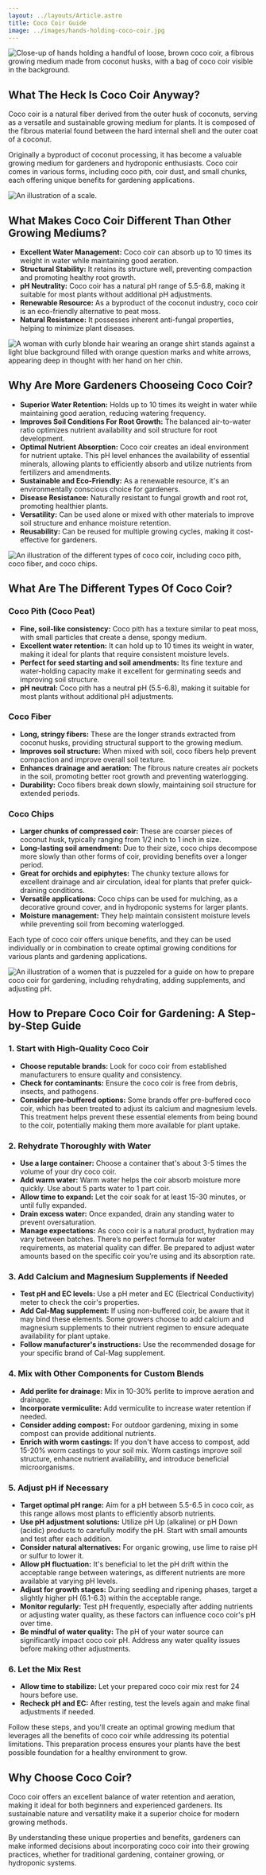 ```yaml
---
layout: ../layouts/Article.astro
title: Coco Coir Guide
image: ../images/hands-holding-coco-coir.jpg
---
```


<Image 
src={cocoHands}
class="rounded-sm"
alt="Close-up of hands holding a handful of loose, brown coco coir, a fibrous growing medium made from coconut husks, with a bag of coco coir visible in the background." 
/>

## What The Heck Is Coco Coir Anyway?

Coco coir is a natural fiber derived from the outer husk of coconuts, serving as a versatile and sustainable growing medium for plants. It is composed of the fibrous material found between the hard internal shell and the outer coat of a coconut.

Originally a byproduct of coconut processing, it has become a valuable growing medium for gardeners and hydroponic enthusiasts. Coco coir comes in various forms, including coco pith, coir dust, and small chunks, each offering unique benefits for gardening applications.

<Image 
src={scale}
alt="An illustration of a scale."
/>

## What Makes Coco Coir Different Than Other Growing Mediums?

* **Excellent Water Management:** Coco coir can absorb up to 10 times its weight in water while maintaining good aeration.
* **Structural Stability:** It retains its structure well, preventing compaction and promoting healthy root growth.
* **pH Neutrality:** Coco coir has a natural pH range of 5.5-6.8, making it suitable for most plants without additional pH adjustments.
* **Renewable Resource:** As a byproduct of the coconut industry, coco coir is an eco-friendly alternative to peat moss.
* **Natural Resistance:** It possesses inherent anti-fungal properties, helping to minimize plant diseases.

<Image 
src={womenQuestion}
alt="A woman with curly blonde hair wearing an orange shirt stands against a light blue background filled with orange question marks and white arrows, appearing deep in thought with her hand on her chin."
class="rounded-sm"
/>

## Why Are More Gardeners Chooseing Coco Coir?

* **Superior Water Retention:** Holds up to 10 times its weight in water while maintaining good aeration, reducing watering frequency.
* **Improves Soil Conditions For Root Growth:** The balanced air-to-water ratio optimizes nutrient availability and soil structure for root development.
* **Optimal Nutrient Absorption:** Coco coir creates an ideal environment for nutrient uptake. This pH level enhances the availability of essential minerals, allowing plants to efficiently absorb and utilize nutrients from fertilizers and amendments.
* **Sustainable and Eco-Friendly:** As a renewable resource, it's an environmentally conscious choice for gardeners.
* **Disease Resistance:** Naturally resistant to fungal growth and root rot, promoting healthier plants.
* **Versatility:** Can be used alone or mixed with other materials to improve soil structure and enhance moisture retention.
* **Reusability:** Can be reused for multiple growing cycles, making it cost-effective for gardeners.

<Image 
src={cocoTypes}
alt="An illustration of the different types of coco coir, including coco pith, coco fiber, and coco chips."
class="rounded-sm"
/>

## What Are The Different Types Of Coco Coir?

### Coco Pith (Coco Peat)
* **Fine, soil-like consistency:** Coco pith has a texture similar to peat moss, with small particles that create a dense, spongy medium.
* **Excellent water retention:** It can hold up to 10 times its weight in water, making it ideal for plants that require consistent moisture levels.
* **Perfect for seed starting and soil amendments:** Its fine texture and water-holding capacity make it excellent for germinating seeds and improving soil structure.
* **pH neutral:** Coco pith has a neutral pH (5.5-6.8), making it suitable for most plants without additional pH adjustments.

### Coco Fiber
* **Long, stringy fibers:** These are the longer strands extracted from coconut husks, providing structural support to the growing medium.
* **Improves soil structure:** When mixed with soil, coco fibers help prevent compaction and improve overall soil texture.
* **Enhances drainage and aeration:** The fibrous nature creates air pockets in the soil, promoting better root growth and preventing waterlogging.
* **Durability:** Coco fibers break down slowly, maintaining soil structure for extended periods.

### Coco Chips
* **Larger chunks of compressed coir:** These are coarser pieces of coconut husk, typically ranging from 1/2 inch to 1 inch in size.
* **Long-lasting soil amendment:** Due to their size, coco chips decompose more slowly than other forms of coir, providing benefits over a longer period.
* **Great for orchids and epiphytes:** The chunky texture allows for excellent drainage and air circulation, ideal for plants that prefer quick-draining conditions.
* **Versatile applications:** Coco chips can be used for mulching, as a decorative ground cover, and in hydroponic systems for larger plants.
* **Moisture management:** They help maintain consistent moisture levels while preventing soil from becoming waterlogged.

Each type of coco coir offers unique benefits, and they can be used individually or in combination to create optimal growing conditions for various plants and gardening applications.

<Image 
src={howTo}
alt="An illustration of a women that is puzzeled for a guide on how to prepare coco coir for gardening, including rehydrating, adding supplements, and adjusting pH."
/>

## How to Prepare Coco Coir for Gardening: A Step-by-Step Guide

### 1. Start with High-Quality Coco Coir
* **Choose reputable brands:** Look for coco coir from established manufacturers to ensure quality and consistency.
* **Check for contaminants:** Ensure the coco coir is free from debris, insects, and pathogens.
* **Consider pre-buffered options:** Some brands offer pre-buffered coco coir, which has been treated to adjust its calcium and magnesium levels. This treatment helps prevent these essential elements from being bound to the coir, potentially making them more available for plant uptake.

### 2. Rehydrate Thoroughly with Water
* **Use a large container:** Choose a container that's about 3-5 times the volume of your dry coco coir.
* **Add warm water:** Warm water helps the coir absorb moisture more quickly. Use about 5 parts water to 1 part coir.
* **Allow time to expand:** Let the coir soak for at least 15-30 minutes, or until fully expanded.
* **Drain excess water:** Once expanded, drain any standing water to prevent oversaturation.
* **Manage expectations:** As coco coir is a natural product, hydration may vary between batches. There’s no perfect formula for water requirements, as material quality can differ. Be prepared to adjust water amounts based on the specific coir you’re using and its absorption rate.

### 3. Add Calcium and Magnesium Supplements if Needed
* **Test pH and EC levels:** Use a pH meter and EC (Electrical Conductivity) meter to check the coir's properties.
* **Add Cal-Mag supplement:** If using non-buffered coir, be aware that it may bind these elements. Some growers choose to add calcium and magnesium supplements to their nutrient regimen to ensure adequate availability for plant uptake.
* **Follow manufacturer's instructions:** Use the recommended dosage for your specific brand of Cal-Mag supplement.

### 4. Mix with Other Components for Custom Blends
* **Add perlite for drainage:** Mix in 10-30% perlite to improve aeration and drainage.
* **Incorporate vermiculite:** Add vermiculite to increase water retention if needed.
* **Consider adding compost:** For outdoor gardening, mixing in some compost can provide additional nutrients.
* **Enrich with worm castings:** If you don't have access to compost, add 15-20% worm castings to your soil mix. Worm castings improve soil structure, enhance nutrient availability, and introduce beneficial microorganisms.

### 5. Adjust pH if Necessary

* **Target optimal pH range:** Aim for a pH between 5.5-6.5 in coco coir, as this range allows most plants to efficiently absorb nutrients.
* **Use pH adjustment solutions:** Utilize pH Up (alkaline) or pH Down (acidic) products to carefully modify the pH. Start with small amounts and test after each addition.
* **Consider natural alternatives:** For organic growing, use lime to raise pH or sulfur to lower it.
* **Allow pH fluctuation:** It's beneficial to let the pH drift within the acceptable range between waterings, as different nutrients are more available at varying pH levels.
* **Adjust for growth stages:** During seedling and ripening phases, target a slightly higher pH (6.1-6.3) within the acceptable range.
* **Monitor regularly:** Test pH frequently, especially after adding nutrients or adjusting water quality, as these factors can influence coco coir's pH over time.
* **Be mindful of water quality:** The pH of your water source can significantly impact coco coir pH. Address any water quality issues before making other adjustments.

### 6. Let the Mix Rest
* **Allow time to stabilize:** Let your prepared coco coir mix rest for 24 hours before use.
* **Recheck pH and EC:** After resting, test the levels again and make final adjustments if needed.

Follow these steps, and you'll create an optimal growing medium that leverages all the benefits of coco coir while addressing its potential limitations. This preparation process ensures your plants have the best possible foundation for a healthy environment to grow.

## Why Choose Coco Coir?

Coco coir offers an excellent balance of water retention and aeration, making it ideal for both beginners and experienced gardeners. Its sustainable nature and versatility make it a superior choice for modern growing methods.

By understanding these unique properties and benefits, gardeners can make informed decisions about incorporating coco coir into their growing practices, whether for traditional gardening, container growing, or hydroponic systems.